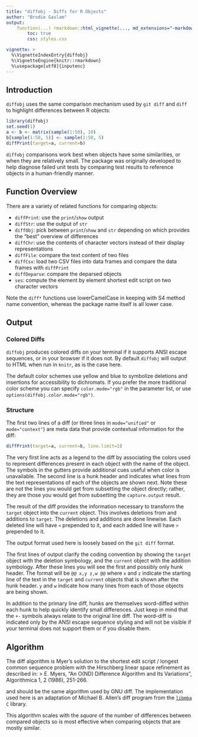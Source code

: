 ```yaml
---
title: "diffobj - Diffs for R Objects"
author: "Brodie Gaslam"
output:
    function(...) rmarkdown::html_vignette(..., md_extensions="-markdown_in_html_blocks"):
        toc: true
        css: styles.css

vignette: >
  %\VignetteIndexEntry{diffobj}
  %\VignetteEngine{knitr::rmarkdown}
  %\usepackage[utf8]{inputenc}
---
```


## Introduction

`diffobj` uses the same comparison mechanism used by `git diff` and `diff` to highlight differences between R objects:

```r
library(diffobj)
set.seed(1)
a <- b <- matrix(sample(1:50), 10)
b[sample(1:50, 5)] <- sample(1:50, 5)
diffPrint(target=a, current=b)
```

`diffobj` comparisons work best when objects have some similarities, or when they are relatively small.  The package was originally developed to help diagnose failed unit tests by comparing test results to reference objects in a human-friendly manner.

## Function Overview

There are a variety of related functions for comparing objects:

* `diffPrint`: use the `print`/`show` output
* `diffStr`: use the output of `str`
* `diffObj`: pick between `print`/`show` and `str` depending on which provides the "best" overview of differences
* `diffChr`: use the contents of character vectors instead of their display representations
* `diffFile`: compare the text content of two files
* `diffCsv`: load two CSV files into data frames and compare the data frames with `diffPrint`
* `diffDeparse`: compare the deparsed objects
* `ses`: compute the element by element shortest edit script on two character vectors

Note the `diff*` functions use lowerCamelCase in keeping with S4 method name convention, whereas the package name itself is all lower case.

## Output

### Colored Diffs

`diffobj` produces colored diffs on your terminal if it supports ANSI escape sequences, or in your browser if it does not.  By default `diffobj` will output to HTML when run in `knitr`, as is the case here.

The default color schemes use yellow and blue to symbolize deletions and insertions for accessibility to dichromats.  If you prefer the more traditional color scheme you can specify `color.mode="rgb"` in the parameter list, or use `options(diffobj.color.mode="rgb")`.

### Structure

The first two lines of a diff (or three lines in `mode="unified"` or `mode="context"`) are meta data that provide contextual information for the diff:

```r
diffPrint(target=a, current=b, line.limit=2)
```

The very first line acts as a legend to the diff by associating the colors used to represent differences present in each object with the name of the object.  The symbols in the gutters provide additional cues useful when color is unavailable.  The second line is a hunk header and indicates what lines from the text representations of each of the objects are shown next.  Note these are not the lines you would get from subsetting the object directly; rather, they are those you would get from subsetting the `capture.output` result.

The result of the diff provides the information necessary to transform the
`target` object into the `current` object.  This involves deletions
from and additions to `target`.  The deletions and additions are done
linewise.  Each deleted line will have `< ` prepended to it, and each
added line will have `> ` prepended to it.

The output format used here is loosely based on the `git diff` format.

The first lines of output clarify the coding convention by showing the
`target` object with the deletion symbology, and the `current`
object with the addition symbology.  After these lines you will see the
first and possibly only hunk header.  The format will be `@@ x,y z,w @@`
where `x` and `z` indicate the starting line of the text in
the `target` and `current` objects that is shown after the hunk
header.  `y` and `w` indicate how many lines from each of those
objects are being shown.

In addition to the primary line diff, hunks are themselves word-diffed within
each hunk to help quickly identify small differences.  Just keep in mind that
the `+-` symbols always relate to the original line diff.  The
word-diff is indicated only by the ANSI escape sequence styling and will not
be visible if your terminal does not support them or if you disable them.




## Algorithm

The diff algorithm is Myer's solution to the shortest edit script /
longest common sequence problem with the Hirschberg linear space refinement
as described in:
> E. Myers, "An O(ND) Difference Algorithm and Its Variations",
Algorithmica 1, 2 (1986), 251-266.
\url{http://www.cs.arizona.edu/people/gene/PAPERS/diff.ps}

and should be the same algorithm used by GNU diff.  The implementation
used here is an adaptation of Michael B. Allen's diff program from the
[`libmba`](http://www.ioplex.com/~miallen/libmba/dl/libmba-0.9.1.tar.gz) `C` library.

This algorithm scales with the _square_ of the number of differences
between compared objects so is most effective when comparing objects
that are mostly similar.
